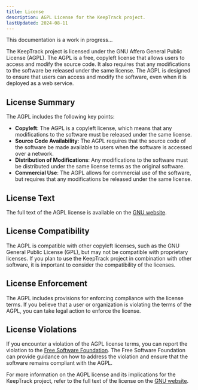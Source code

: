 ```yaml
---
title: License
description: AGPL License for the KeepTrack project.
lastUpdated: 2024-08-11
---
```



<Aside>
  This documentation is a work in progress...
</Aside>

The KeepTrack project is licensed under the GNU Affero General Public License (AGPL). The AGPL is a free, copyleft license that allows users to access and modify the source code. It also requires that any modifications to the software be released under the same license. The AGPL is designed to ensure that users can access and modify the software, even when it is deployed as a web service.

## License Summary

The AGPL includes the following key points:

- **Copyleft**: The AGPL is a copyleft license, which means that any modifications to the software must be released under the same license.
- **Source Code Availability**: The AGPL requires that the source code of the software be made available to users when the software is accessed over a network.
- **Distribution of Modifications**: Any modifications to the software must be distributed under the same license terms as the original software.
- **Commercial Use**: The AGPL allows for commercial use of the software, but requires that any modifications be released under the same license.

## License Text

The full text of the AGPL license is available on the [GNU website](https://www.gnu.org/licenses/agpl-3.0.html).

## License Compatibility

The AGPL is compatible with other copyleft licenses, such as the GNU General Public License (GPL), but may not be compatible with proprietary licenses. If you plan to use the KeepTrack project in combination with other software, it is important to consider the compatibility of the licenses.

## License Enforcement

The AGPL includes provisions for enforcing compliance with the license terms. If you believe that a user or organization is violating the terms of the AGPL, you can take legal action to enforce the license.

## License Violations

If you encounter a violation of the AGPL license terms, you can report the violation to the [Free Software Foundation](https://www.fsf.org/). The Free Software Foundation can provide guidance on how to address the violation and ensure that the software remains compliant with the AGPL.

For more information on the AGPL license and its implications for the KeepTrack project, refer to the full text of the license on the [GNU website](https://www.gnu.org/licenses/agpl-3.0.html).